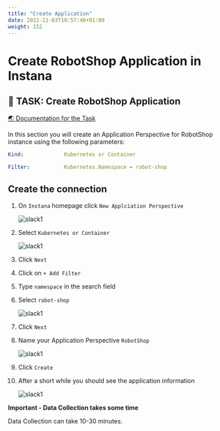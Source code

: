 ```yaml
---
title: "Create Application"
date: 2022-11-03T10:57:46+01:00
weight: 152
---
```



# Create RobotShop Application in Instana



## 🚀 TASK: Create RobotShop Application

<a href="https://www.ibm.com/docs/en/instana-observability/current?topic=capabilities-application-perspectives" target="_blank" >🌏 Documentation for the Task</a>


In this section you will create an Application Perspective for RobotShop instance using the following parameters:

```yaml
Kind:             Kubernetes or Container

Filter:           Kubernetes.Namespace = robot-shop

```








<Accordion>
<AccordionItem title="💡 Need Help?">



## Create the connection

1. On `Instana` homepage click `New Applciation Perspective`

    ![slack1](./../images/instana/instana_app_01.png)

1. Select `Kubernetes or Container`

    ![slack1](./../images/instana/instana_app_02.png)

1. Click `Next`

1. Click on `+ Add Filter`

1. Type `namespace` in the search field

1. Select `robot-shop` 

    ![slack1](./../images/instana/instana_app_03.png)

1. Click `Next`

1. Name your Application Perspective `RobotShop`

    ![slack1](./../images/instana/instana_app_04.png)

1. Click `Create`

1. After a short while you should see the application information

    ![slack1](./../images/instana/instana_app_05.png)



</AccordionItem>
</Accordion>



<InlineNotification kind="error"> 

**Important - Data Collection takes some time**

Data Collection can take 10-30 minutes.

</InlineNotification>


